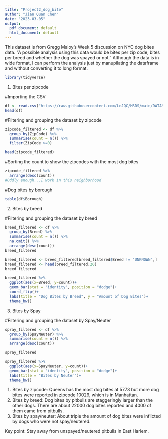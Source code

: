 ```yaml
---
title: "Project2_dog_bite"
author: "Jian Quan Chen"
date: "2023-03-05"
output:
  pdf_document: default
  html_document: default
---
```


  This dataset is from Gregg Maloy's Week 5 discussion on NYC dog bites data. "A possible analysis using this data would be bites per zip code, bites per breed and whether the dog was spayed or not." Although the data is in wide format, I can perform the analysis just by manupilating the dataframe and without converting it to long format.   

```r
library(tidyverse)
```

1) Bites per zipcode

#Importing the CSV
```r
df <- read.csv("https://raw.githubusercontent.com/LeJQC/MSDS/main/DATA%20607/Project%202/DOHMH_Dog_Bite_Data.csv",na.strings = c("","N/A"))
head(df)
```

#Filtering and grouping the dataset by zipcode
```r
zipcode_filtered <- df %>%
  group_by(ZipCode) %>%
  summarise(count = n()) %>% 
  filter(ZipCode >=0)

head(zipcode_filtered)  
```
#Sorting the count to show the zipcodes with the most dog bites
```r
zipcode_filtered %>% 
  arrange(desc(count))
#Oddly enough...I work in this neighborhood
```

#Dog bites by borough
```r
table(df$Borough)
```

2) Bites by breed

#Filtering and grouping the dataset by breed
```r
breed_filtered <- df %>% 
  group_by(Breed) %>%
  summarise(count = n()) %>% 
  na.omit() %>% 
  arrange(desc(count))
breed_filtered  
```

```r
breed_filtered <- breed_filtered[breed_filtered$Breed != "UNKNOWN",]
breed_filtered <- head(breed_filtered,20)
breed_filtered
```

```r
breed_filtered %>% 
  ggplot(aes(x=Breed, y=count))+
  geom_bar(stat = "identity", position = "dodge")+
  coord_flip()+
  labs(title = "Dog Bites by Breed", y = "Amount of Dog Bites")+
  theme_bw()

```
3) Bites by Spay

#Filtering and grouping the dataset by Spay/Neuter
```r
spray_filtered <- df %>% 
  group_by(SpayNeuter) %>%
  summarise(count = n()) %>% 
  arrange(desc(count))

spray_filtered
```

```r
spray_filtered %>% 
  ggplot(aes(x=SpayNeuter, y=count))+
  geom_bar(stat = "identity", position = "dodge")+
  labs(title = "Bites by Neuter")+
  theme_bw()
```

1) Bites by zipcode: Queens has the most dog bites at 5773 but more dog bites were reported in zipcode 10029, which is in Manhattan.
2) Bites by breed: Dog bites by pitbulls are staggeringly larger than the other dogs. There are about 22000 dog bites reported and 4000 of them came from pitbulls. 
3) Bites by spay/neuter: About triple the amount of dog bites were inflicted by dogs who were not spay/neutered. 

Key point: Stay away from unspayed/neutered pitbulls in East Harlem. 


